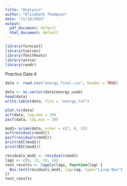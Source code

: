 ```yaml
---
title: "Analysis"
author: "Elizabeth Thompson"
date: "11/18/2023"
output:
  pdf_document: default
  html_document: default
---
```

```r
library(forecast)
library(tseries)
library(fUnitRoots)
library(astsa)
library(readr)
```
Practice Data 4

```r
data <- read.csv("energy_final.csv", header = TRUE)
```


```r
data <- as.vector(data$energy_used)
head(data)
write.table(data, file = "energy.txt")
```

```r
plot.ts(data)
acf(data, lag.max = 20)
pacf(data, lag.max = 20)
```
```r
mod1= arima(data, order = c(7, 0, 2))
acf(residuals(mod1))
pacf(residuals(mod1))
print(AIC(mod1))
print(BIC(mod1))

residuals_mod1 <- residuals(mod1) 
lags <- c(6, 12, 18, 24)
test_results <- lapply(lags, function(lag) {
  Box.test(residuals_mod1, lag=lag, type="Ljung-Box")
})
test_results
```

